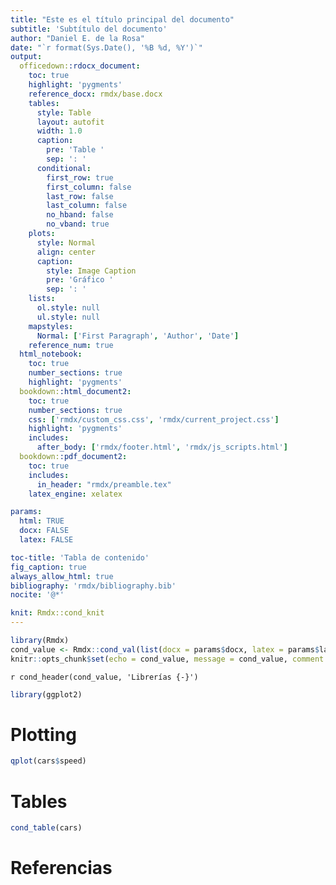 ```yaml
---
title: "Este es el título principal del documento"
subtitle: 'Subtítulo del documento'
author: "Daniel E. de la Rosa"
date: "`r format(Sys.Date(), '%B %d, %Y')`"
output:
  officedown::rdocx_document:
    toc: true
    highlight: 'pygments'
    reference_docx: rmdx/base.docx
    tables:
      style: Table
      layout: autofit
      width: 1.0
      caption:
        pre: 'Table '
        sep: ': '
      conditional:
        first_row: true
        first_column: false
        last_row: false
        last_column: false
        no_hband: false
        no_vband: true
    plots:
      style: Normal
      align: center
      caption:
        style: Image Caption
        pre: 'Gráfico '
        sep: ': '
    lists:
      ol.style: null
      ul.style: null
    mapstyles:
      Normal: ['First Paragraph', 'Author', 'Date']
    reference_num: true
  html_notebook:
    toc: true
    number_sections: true
    highlight: 'pygments'
  bookdown::html_document2: 
    toc: true
    number_sections: true
    css: ['rmdx/custom_css.css', 'rmdx/current_project.css']
    highlight: 'pygments'
    includes:
      after_body: ['rmdx/footer.html', 'rmdx/js_scripts.html']
  bookdown::pdf_document2:
    toc: true
    includes:
      in_header: "rmdx/preamble.tex"
    latex_engine: xelatex

params:
  html: TRUE
  docx: FALSE
  latex: FALSE

toc-title: 'Tabla de contenido'
fig_caption: true
always_allow_html: true
bibliography: 'rmdx/bibliography.bib' 
nocite: '@*' 

knit: Rmdx::cond_knit
---
```


```r
library(Rmdx)
cond_value <- Rmdx::cond_val(list(docx = params$docx, latex = params$latex, html = params$html))
knitr::opts_chunk$set(echo = cond_value, message = cond_value, comment = "", fig.align = 'center')
```

`r cond_header(cond_value, 'Librerías {-}')`
```r
library(ggplot2)
```

# Plotting
```r
qplot(cars$speed)
```
 
# Tables
```r
cond_table(cars)
```


# Referencias {-}
